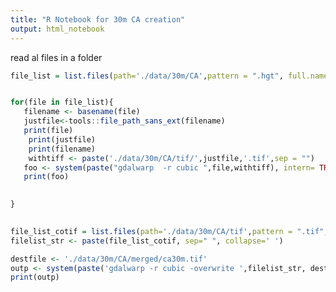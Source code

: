 ```yaml
---
title: "R Notebook for 30m CA creation"
output: html_notebook
---
```


read al files in a folder

```r
file_list = list.files(path='./data/30m/CA',pattern = ".hgt", full.names = T, recursive = T)


for(file in file_list){
   filename <- basename(file)
   justfile<-tools::file_path_sans_ext(filename)
   print(file) 
    print(justfile) 
    print(filename)
    withtiff <- paste('./data/30m/CA/tif/',justfile,'.tif',sep = "")
   foo <- system(paste("gdalwarp  -r cubic ",file,withtiff), intern= TRUE,ignore.stdout=F,ignore.stderr = T,wait=T)
   print(foo)
 

}
  

```


```r
file_list_cotif = list.files(path='./data/30m/CA/tif',pattern = ".tif", full.names = T, recursive = T)
filelist_str <- paste(file_list_cotif, sep=" ", collapse=' ')

destfile <- './data/30m/CA/merged/ca30m.tif'
outp <- system(paste('gdalwarp -r cubic -overwrite ',filelist_str, destfile ), intern= TRUE,ignore.stdout=F,ignore.stderr = T,wait=T)
print(outp)  

```


